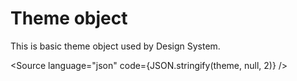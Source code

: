 <!--
  title: theme-object
-->


<Meta title="Theme/Theme Object" />

# Theme object

This is basic theme object used by Design System.

<Source language="json" code={JSON.stringify(theme, null, 2)} />